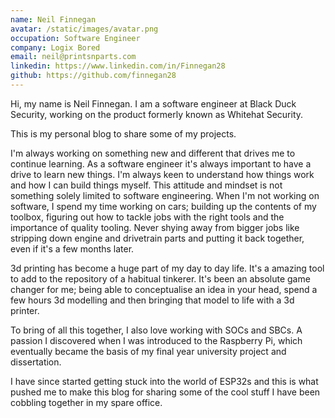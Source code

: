 ```yaml
---
name: Neil Finnegan
avatar: /static/images/avatar.png
occupation: Software Engineer
company: Logix Bored
email: neil@printsnparts.com
linkedin: https://www.linkedin.com/in/Finnegan28
github: https://github.com/finnegan28
---
```


Hi, my name is Neil Finnegan. I am a software engineer at Black Duck Security, working on the product formerly known as Whitehat Security.

This is my personal blog to share some of my projects.

I'm always working on something new and different that drives me to continue learning.
As a software engineer it's always important to have a drive to learn new things. I'm always
keen to understand how things work and how I can build things myself. This attitude and mindset
is not something solely limited to software engineering. When I'm not working on software, I
spend my time working on cars; building up the contents of my toolbox, figuring out how to tackle jobs
with the right tools and the importance of quality tooling. Never shying away from bigger jobs like stripping
down engine and drivetrain parts and putting it back together, even if it's a few months later.

3d printing has become a huge part of my day to day life. It's a amazing tool to add to the repository
of a habitual tinkerer. It's been an absolute game changer for me; being able to conceptualise an idea in your head,
spend a few hours 3d modelling and then bringing that model to life with a 3d printer.

To bring of all this together, I also love working with SOCs and SBCs. A passion I discovered
when I was introduced to the Raspberry Pi, which eventually became the basis of my final year university
project and dissertation.

I have since started getting stuck into the world of ESP32s and this is what pushed me to make this blog
for sharing some of the cool stuff I have been cobbling together in my spare office.
